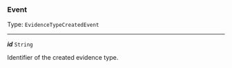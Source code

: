 


### Event

Type: `EvidenceTypeCreatedEvent`

---

***id*** `String`

Identifier of the created evidence type.


